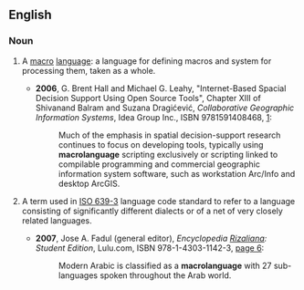 ==English==

===Noun===
{{wikipedia}}
{{en-noun}}

# {{computing}} A [[macro]] [[language]]: a language for defining macros and system for processing them, taken as a whole.
#* '''2006''', G. Brent Hall and Michael G. Leahy, "Internet-Based Spacial Decision Support Using Open Source Tools", Chapter XIII of Shivanand Balram and Suzana Dragićević, ''Collaborative Geographic Information Systems'', Idea Group Inc., ISBN 9781591408468, [http://books.google.com/books?id=mHIU5BlYTCwC&pg=PA238&dq=macrolanguage]:
#*: Much of the emphasis in spatial decision-support research continues to focus on developing tools, typically using '''macrolanguage''' scripting exclusively or scripting linked to compilable programming and commercial geographic information system software, such as workstation Arc/Info and desktop ArcGIS.
# {{rfv-sense}} A term used in [[w:ISO 639-3|ISO 639-3]] language code standard to refer to a language consisting of significantly different dialects or of a net of very closely related languages.
#* '''2007''', Jose A. Fadul (general editor), ''Encyclopedia [[w:José Rizal|Rizal]]iana: Student Edition'', Lulu.com, ISBN 978-1-4303-1142-3, [http://books.google.com/books?id=mpik3raHihIC&pg=PA6&dq=macrolanguage page 6]:
#*: Modern Arabic is classified as a '''macrolanguage''' with 27 sub-languages spoken throughout the Arab world.